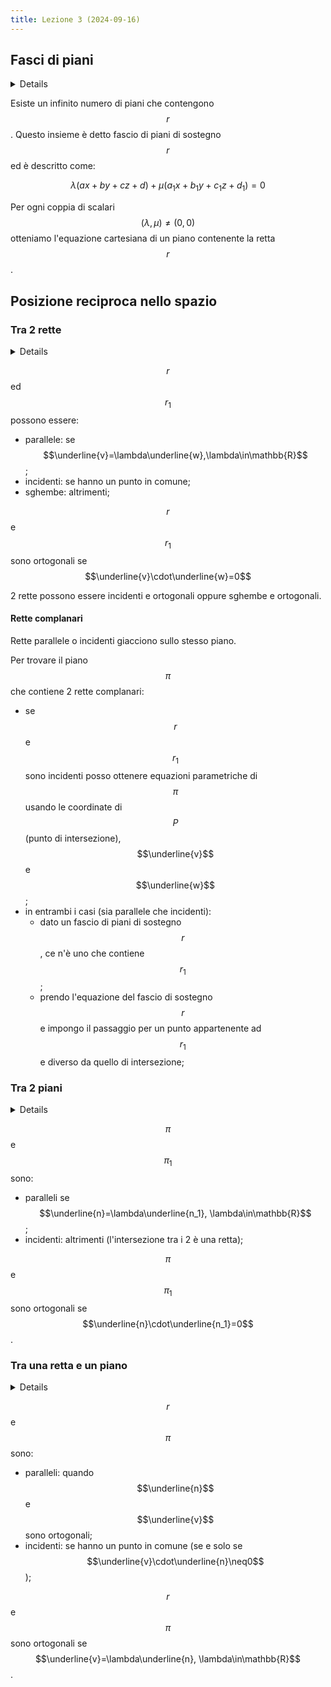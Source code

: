 ```yaml
---
title: Lezione 3 (2024-09-16)
---
```



## Fasci di piani

<Details summary="Dati">

- una retta $$r$$ con equazioni cartesiane:

  $$
  \begin{cases}
  ax+by+cz+d=0\\
  a_1x+b_1y+c_1z+d_1=0
  \end{cases}
  $$

</Details>

Esiste un infinito numero di piani che contengono $$r$$. Questo insieme è detto
fascio di piani di sostegno $$r$$ ed è descritto come:

$$\lambda(ax+by+cz+d)+\mu(a_1x+b_1y+c_1z+d_1)=0$$

Per ogni coppia di scalari $$(\lambda,\mu)\neq(0,0)$$ otteniamo l'equazione
cartesiana di un piano contenente la retta $$r$$.

## Posizione reciproca nello spazio

### Tra 2 rette

<Details summary="Dati">

- $$r$$ e $$r_1$$ distinte nello spazio e individuate dai punti $$P,Q$$ e dai
  vettori direzionali $$\underline{v},\underline{w}$$;

</Details>

$$r$$ ed $$r_1$$ possono essere:

- parallele: se $$\underline{v}=\lambda\underline{w},\lambda\in\mathbb{R}$$;
- incidenti: se hanno un punto in comune;
- sghembe: altrimenti;

$$r$$ e $$r_1$$ sono ortogonali se $$\underline{v}\cdot\underline{w}=0$$

2 rette possono essere incidenti e ortogonali oppure sghembe e ortogonali.

#### Rette complanari

Rette parallele o incidenti giacciono sullo stesso piano.

Per trovare il piano $$\pi$$ che contiene 2 rette complanari:

- se $$r$$ e $$r_1$$ sono incidenti posso ottenere equazioni parametriche di
  $$\pi$$ usando le coordinate di $$P$$ (punto di intersezione),
  $$\underline{v}$$ e $$\underline{w}$$;
- in entrambi i casi (sia parallele che incidenti):
  - dato un fascio di piani di sostegno $$r$$, ce n'è uno che contiene $$r_1$$;
  - prendo l'equazione del fascio di sostegno $$r$$ e impongo il passaggio per
    un punto appartenente ad $$r_1$$ e diverso da quello di intersezione;

### Tra 2 piani

<Details summary="Dati">

- $$\pi: ax+by+cz+d=0$$;
- $$\pi_1: a_1x+b_1y+c_1z+d=0$$;
- $$\underline{n}: (a,b,c)$$;
- $$\underline{n_1}: (a_1,b_1,c_1)$$;

</Details>

$$\pi$$ e $$\pi_1$$ sono:

- paralleli se $$\underline{n}=\lambda\underline{n_1}, \lambda\in\mathbb{R}$$;
- incidenti: altrimenti (l'intersezione tra i 2 è una retta);

$$\pi$$ e $$\pi_1$$ sono ortogonali se $$\underline{n}\cdot\underline{n_1}=0$$.

### Tra una retta e un piano

<Details summary="Dati">

- piano $$\pi$$ con vettore normale $$\underline{n}$$;
- $$r$$ con vettore direzionale $$\underline{v}$$;

</Details>

$$r$$ e $$\pi$$ sono:

- paralleli: quando $$\underline{n}$$ e $$\underline{v}$$ sono ortogonali;
- incidenti: se hanno un punto in comune (se e solo se
  $$\underline{v}\cdot\underline{n}\neq0$$);

$$r$$ e $$\pi$$ sono ortogonali se
$$\underline{v}=\lambda\underline{n}, \lambda\in\mathbb{R}$$.
